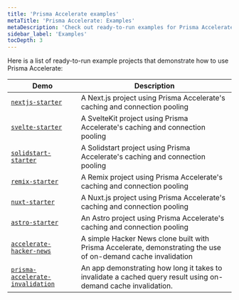 ```yaml
---
title: 'Prisma Accelerate examples'
metaTitle: 'Prisma Accelerate: Examples'
metaDescription: 'Check out ready-to-run examples for Prisma Accelerate.'
sidebar_label: 'Examples'
tocDepth: 3
---
```


Here is a list of ready-to-run example projects that demonstrate how to use Prisma Accelerate:

| Demo                                            | Description                                                                |
| ----------------------------------------------- | -------------------------------------------------------------------------- |
| [`nextjs-starter`](https://github.com/prisma/prisma-examples/tree/latest/accelerate/nextjs-starter) | A Next.js project using Prisma Accelerate's caching and connection pooling |
| [`svelte-starter`](https://github.com/prisma/prisma-examples/tree/latest/accelerate/svelte-starter) | A SvelteKit project using Prisma Accelerate's caching and connection pooling |
| [`solidstart-starter`](https://github.com/prisma/prisma-examples/tree/latest/accelerate/solidstart-starter) | A Solidstart project using Prisma Accelerate's caching and connection pooling |
| [`remix-starter`](https://github.com/prisma/prisma-examples/tree/latest/accelerate/remix-starter) | A Remix project using Prisma Accelerate's caching and connection pooling |
| [`nuxt-starter`](https://github.com/prisma/prisma-examples/tree/latest/accelerate/nuxtjs-starter) | A Nuxt.js project using Prisma Accelerate's caching and connection pooling |
| [`astro-starter`](https://github.com/prisma/prisma-examples/tree/latest/accelerate/astro-starter) | An Astro project using Prisma Accelerate's caching and connection pooling |
| [`accelerate-hacker-news`](https://github.com/prisma/prisma-examples/tree/latest/accelerate/accelerate-hacker-news) | A simple Hacker News clone built with Prisma Accelerate, demonstrating the use of on-demand cache invalidation |
| [`prisma-accelerate-invalidation`](https://github.com/prisma/prisma-accelerate-invalidation) | An app demonstrating how long it takes to invalidate a cached query result using on-demand cache invalidation. |


